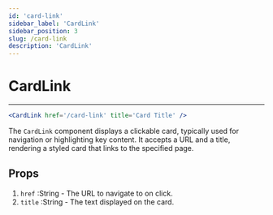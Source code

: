 ```yaml
---
id: 'card-link'
sidebar_label: 'CardLink'
sidebar_position: 3
slug: /card-link
description: 'CardLink'
---
```


# CardLink


<Container>
    <Row>
        <Col xs={12} md={6}>
            <CardLink href='/card-link' title='Card Title' />
        </Col>
        <Col xs={12} md={6}>
            <CardLink href='/card-link' title='Card Title' />
        </Col>
    </Row>
</Container>

---

```jsx title='index.mdx'  showLineNumbers
<CardLink href='/card-link' title='Card Title' />
```

The `CardLink` component displays a clickable card, typically used for navigation or highlighting key content. It accepts a URL and a title, rendering a styled card that links to the specified page.

## Props

1. `href` :String - The URL to navigate to on click.
2. `title` :String - The text displayed on the card.

